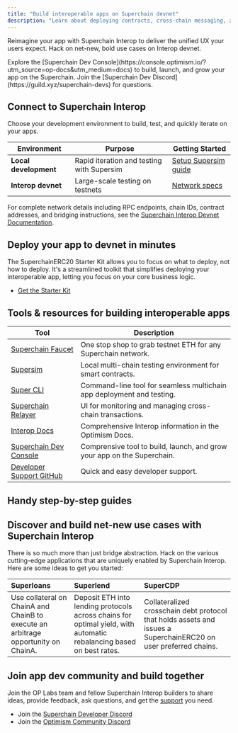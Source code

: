 ```yaml
---
title: "Build interoperable apps on Superchain devnet"
description: "Learn about deploying contracts, cross-chain messaging, and tutorials to help you build applications on the Superchain."
---
```

Reimagine your app with Superchain Interop to deliver the unified UX your users expect. Hack on net-new, bold use cases on Interop devnet.

<Info>
  Explore the [Superchain Dev Console](https://console.optimism.io/?utm_source=op-docs&utm_medium=docs) to build, launch, and grow your app on the Superchain. Join the [Superchain Dev Discord](https://guild.xyz/superchain-devs) for questions.
</Info>

## Connect to Superchain Interop

Choose your development environment to build, test, and quickly iterate on your apps.

| Environment           | Purpose                                   | Getting Started                                            |
| --------------------- | ----------------------------------------- | ---------------------------------------------------------- |
| **Local development** | Rapid iteration and testing with Supersim | [Setup Supersim guide](/app-developers/tutorials/supersim) |
| **Interop devnet**    | Large-scale testing on testnets           | [Network specs](/interop/tools/devnet)                     |

For complete network details including RPC endpoints, chain IDs, contract addresses, and bridging instructions, see the [Superchain Interop Devnet Documentation](/interop/tools/devnet).

## Deploy your app to devnet in minutes

The SuperchainERC20 Starter Kit allows you to focus on what to deploy, not how to deploy. It's a streamlined toolkit that simplifies deploying your interoperable app, letting you focus on your core business logic.

- [Get the Starter Kit](starter-kit)

## Tools & resources for building interoperable apps

| Tool                                                                                       | Description                                                             |
| ------------------------------------------------------------------------------------------ | ----------------------------------------------------------------------- |
| [Superchain Faucet](https://console.optimism.io/faucet?utm_source=op-docs&utm_medium=docs) | One stop shop to grab testnet ETH for any Superchain network.           |
| [Supersim](tools/supersim)                                                                 | Local multi-chain testing environment for smart contracts.              |
| [Super CLI](https://github.com/ethereum-optimism/super-cli)                                | Command-line tool for seamless multichain app deployment and testing.   |
| [Superchain Relayer](https://github.com/ethereum-optimism/superchain-relayer)              | UI for monitoring and managing cross-chain transactions.                |
| [Interop Docs](/interop/explainer)                                                         | Comprehensive Interop information in the Optimism Docs.                 |
| [Superchain Dev Console](https://console.optimism.io/?utm_source=op-docs&utm_medium=docs)  | Comprensive tool to build, launch, and grow your app on the Superchain. |
| [Developer Support GitHub](https://github.com/ethereum-optimism/developers/discussions)    | Quick and easy developer support.                                       |

## Handy step-by-step guides

<CardGroup cols={2}>
  <Card title="Supersim tutorials" icon="flask" href="/app-developers/tutorials/supersim">
    
  </Card>
  <Card title="Interop tutorials" icon="network-wired" href="/app-developers/tutorials/interop">
    
  </Card>
  <Card title="Transaction tutorials" icon="arrow-right-arrow-left" href="/app-developers/tutorials/transactions">
    
  </Card>
  <Card title="Bridging tutorials" icon="bridge-water" href="/app-developers/tutorials/bridging">
    
  </Card>
</CardGroup>

## Discover and build net-new use cases with Superchain Interop

There is so much more than just bridge abstraction. Hack on the various cutting-edge applications that are uniquely enabled by Superchain Interop. Here are some ideas to get you started:

| Superloans                                                                         | Superlend                                                                                                           | SuperCDP                                                                                                         |
| :--------------------------------------------------------------------------------- | :------------------------------------------------------------------------------------------------------------------ | :--------------------------------------------------------------------------------------------------------------- |
| Use collateral on ChainA and ChainB to execute an arbitrage opportunity on ChainA. | Deposit ETH into lending protocols across chains for optimal yield, with automatic rebalancing based on best rates. | Collateralized crosschain debt protocol that holds assets and issues a SuperchainERC20 on user preferred chains. |

## Join app dev community and build together

Join the OP Labs team and fellow Superchain Interop builders to share ideas, provide feedback, ask questions, and get the [support](https://github.com/ethereum-optimism/developers/discussions) you need.

- Join the [Superchain Developer Discord](https://guild.xyz/superchain-devs)
- Join the [Optimism Community Discord](https://discord.gg/optimism)